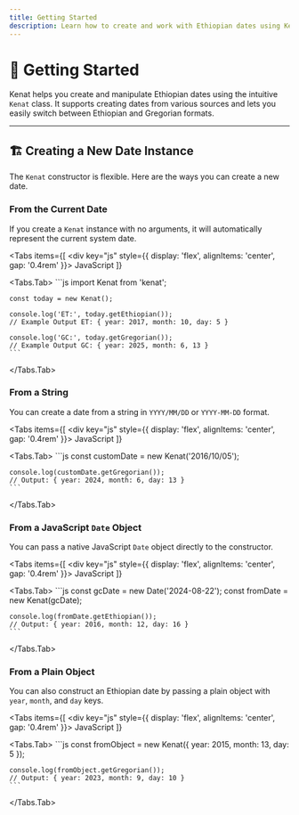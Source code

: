 ```yaml
---
title: Getting Started
description: Learn how to create and work with Ethiopian dates using Kenat.
---
```



# 🚀 Getting Started

Kenat helps you create and manipulate Ethiopian dates using the intuitive `Kenat` class. It supports creating dates from various sources and lets you easily switch between Ethiopian and Gregorian formats.

---

## 🏗️ Creating a New Date Instance

The `Kenat` constructor is flexible. Here are the ways you can create a new date.

### From the Current Date

If you create a `Kenat` instance with no arguments, it will automatically represent the current system date.

<Tabs
  items={[
    <div key="js" style={{ display: 'flex', alignItems: 'center', gap: '0.4rem' }}><SiJavascript size={16} /> JavaScript</div>
  ]}
>
  <Tabs.Tab>
    ```js
    import Kenat from 'kenat';

    const today = new Kenat(); 

    console.log('ET:', today.getEthiopian());
    // Example Output ET: { year: 2017, month: 10, day: 5 }

    console.log('GC:', today.getGregorian());
    // Example Output GC: { year: 2025, month: 6, 13 }
    ```
  </Tabs.Tab>
</Tabs>

### From a String

You can create a date from a string in `YYYY/MM/DD` or `YYYY-MM-DD` format.

<Tabs
  items={[
    <div key="js" style={{ display: 'flex', alignItems: 'center', gap: '0.4rem' }}><SiJavascript size={16} /> JavaScript</div>
  ]}
>
  <Tabs.Tab>
    ```js
    const customDate = new Kenat('2016/10/05');

    console.log(customDate.getGregorian());
    // Output: { year: 2024, month: 6, day: 13 }
    ```
  </Tabs.Tab>
</Tabs>

### From a JavaScript `Date` Object

You can pass a native JavaScript `Date` object directly to the constructor.

<Tabs
  items={[
    <div key="js" style={{ display: 'flex', alignItems: 'center', gap: '0.4rem' }}><SiJavascript size={16} /> JavaScript</div>
  ]}
>
  <Tabs.Tab>
    ```js
    const gcDate = new Date('2024-08-22');
    const fromDate = new Kenat(gcDate);

    console.log(fromDate.getEthiopian());
    // Output: { year: 2016, month: 12, day: 16 }
    ```
  </Tabs.Tab>
</Tabs>

### From a Plain Object

You can also construct an Ethiopian date by passing a plain object with `year`, `month`, and `day` keys.

<Tabs
  items={[
    <div key="js" style={{ display: 'flex', alignItems: 'center', gap: '0.4rem' }}><SiJavascript size={16} /> JavaScript</div>
  ]}
>
  <Tabs.Tab>
    ```js
    const fromObject = new Kenat({ year: 2015, month: 13, day: 5 });

    console.log(fromObject.getGregorian());
    // Output: { year: 2023, month: 9, day: 10 }
    ```
  </Tabs.Tab>
</Tabs>